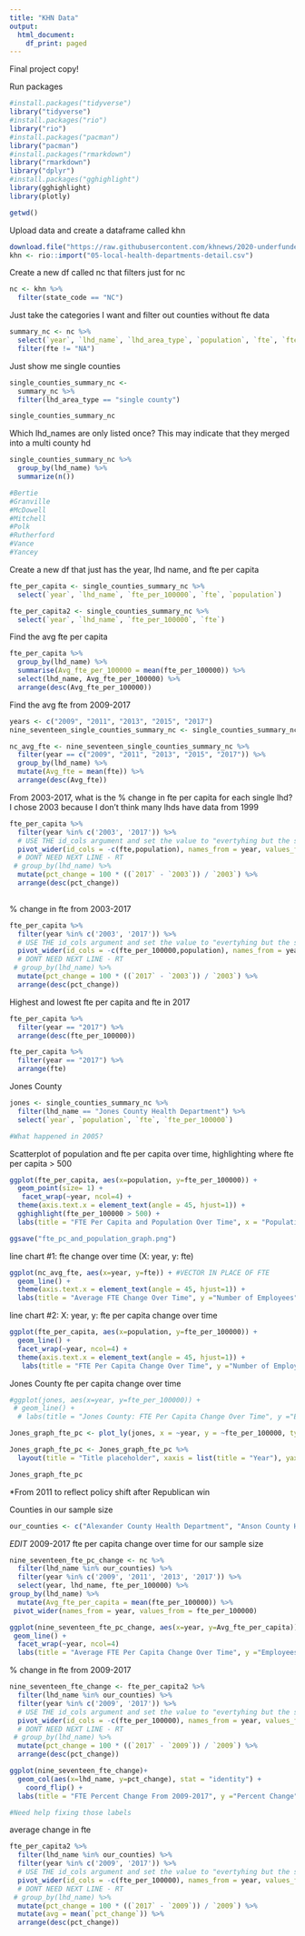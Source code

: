 ---
title: "KHN Data"
output:
  html_document:
    df_print: paged
---
Final project copy!

Run packages
```{r}
#install.packages("tidyverse")
library("tidyverse")
#install.packages("rio")
library("rio")
#install.packages("pacman")
library("pacman")
#install.packages("rmarkdown")
library("rmarkdown")
library("dplyr")
#install.packages("gghighlight")
library(gghighlight)
library(plotly)
```

```{r}
getwd()
```


Upload data and create a dataframe called khn
```{r}
download.file("https://raw.githubusercontent.com/khnews/2020-underfunded-under-threat-data/master/data/05-local-health-departments-detail.csv", "05-local-health-departments-detail.csv")
khn <- rio::import("05-local-health-departments-detail.csv")
```

Create a new df called nc that filters just for nc
```{r}
nc <- khn %>%
  filter(state_code == "NC")
```

Just take the categories I want and filter out counties without fte data
```{r}
summary_nc <- nc %>%
  select(`year`, `lhd_name`, `lhd_area_type`, `population`, `fte`, `fte_per_100000`, `population`) %>%
  filter(fte != "NA")
```

Just show me single counties
```{r}
single_counties_summary_nc <-
  summary_nc %>%
  filter(lhd_area_type == "single county") 

single_counties_summary_nc
```

Which lhd_names are only listed once? This may indicate that they merged into a multi county hd
```{r}
single_counties_summary_nc %>%
  group_by(lhd_name) %>%
  summarize(n()) 

#Bertie
#Granville
#McDowell
#Mitchell
#Polk
#Rutherford
#Vance
#Yancey
```

Create a new df that just has the year, lhd name, and fte per capita
```{r}
fte_per_capita <- single_counties_summary_nc %>%
  select(`year`, `lhd_name`, `fte_per_100000`, `fte`, `population`)

fte_per_capita2 <- single_counties_summary_nc %>%
  select(`year`, `lhd_name`, `fte_per_100000`, `fte`)
```

Find the avg fte per capita
```{r}
fte_per_capita %>%
  group_by(lhd_name) %>%
  summarise(Avg_fte_per_100000 = mean(fte_per_100000)) %>%
  select(lhd_name, Avg_fte_per_100000) %>%
  arrange(desc(Avg_fte_per_100000))

```
Find the avg fte from 2009-2017
```{r}
years <- c("2009", "2011", "2013", "2015", "2017")
nine_seventeen_single_counties_summary_nc <- single_counties_summary_nc %>% filter(year == years)

nc_avg_fte <- nine_seventeen_single_counties_summary_nc %>%
  filter(year == c("2009", "2011", "2013", "2015", "2017")) %>%
  group_by(lhd_name) %>%
  mutate(Avg_fte = mean(fte)) %>%
  arrange(desc(Avg_fte))
```

From 2003-2017, what is the % change in fte per capita for each single lhd? I chose 2003 because I don't think many lhds have data from 1999
```{r}
fte_per_capita %>%
  filter(year %in% c('2003', '2017')) %>%
  # USE THE id_cols argument and set the value to "evertyhing but the set of columns that contains fte and population". This allows each row to be unique to the lhd_name rather than lhd_name + fte + population.
  pivot_wider(id_cols = -c(fte,population), names_from = year, values_from = fte_per_100000) %>%
  # DONT NEED NEXT LINE - RT
 # group_by(lhd_name) %>%
  mutate(pct_change = 100 * ((`2017` - `2003`)) / `2003`) %>%
  arrange(desc(pct_change))
 
```

% change in fte from 2003-2017 
```{r}
fte_per_capita %>%
  filter(year %in% c('2003', '2017')) %>%
  # USE THE id_cols argument and set the value to "evertyhing but the set of columns that contains fte and population". This allows each row to be unique to the lhd_name rather than lhd_name + fte + population.
  pivot_wider(id_cols = -c(fte_per_100000,population), names_from = year, values_from = fte) %>%
  # DONT NEED NEXT LINE - RT
 # group_by(lhd_name) %>%
  mutate(pct_change = 100 * ((`2017` - `2003`)) / `2003`) %>%
  arrange(desc(pct_change))
```

Highest and lowest fte per capita and fte in 2017
```{r}
fte_per_capita %>%
  filter(year == "2017") %>%
  arrange(desc(fte_per_100000))

fte_per_capita %>%
  filter(year == "2017") %>%
  arrange(fte)
```

Jones County
```{r}
jones <- single_counties_summary_nc %>%
  filter(lhd_name == "Jones County Health Department") %>%
  select(`year`, `population`, `fte`, `fte_per_100000`)

#What happened in 2005?
```

Scatterplot of population and fte per capita over time, highlighting where fte per capita > 500 
```{r}
ggplot(fte_per_capita, aes(x=population, y=fte_per_100000)) + 
  geom_point(size= 1) +
   facet_wrap(~year, ncol=4) +
  theme(axis.text.x = element_text(angle = 45, hjust=1)) +
  gghighlight(fte_per_100000 > 500) +
  labs(title = "FTE Per Capita and Population Over Time", x = "Population", y = "Employees Per Capita")
```
```{r}
ggsave("fte_pc_and_population_graph.png")
```



line chart #1: fte change over time (X: year, y: fte)
```{r}
ggplot(nc_avg_fte, aes(x=year, y=fte)) + #VECTOR IN PLACE OF FTE
  geom_line() +
  theme(axis.text.x = element_text(angle = 45, hjust=1)) +
  labs(title = "Average FTE Change Over Time", y ="Number of Employees", x = "Population")
```

line chart #2: X: year, y: fte per capita change over time
```{r}
ggplot(fte_per_capita, aes(x=population, y=fte_per_100000)) + 
  geom_line() +
  facet_wrap(~year, ncol=4) +
  theme(axis.text.x = element_text(angle = 45, hjust=1)) +
   labs(title = "FTE Per Capita Change Over Time", y ="Number of Employees", x = "Population")
```

Jones County fte per capita change over time
```{r}
#ggplot(jones, aes(x=year, y=fte_per_100000)) + 
 # geom_line() +
  # labs(title = "Jones County: FTE Per Capita Change Over Time", y ="Employees Per Capita", x = "Population")

Jones_graph_fte_pc <- plot_ly(jones, x = ~year, y = ~fte_per_100000, type = 'scatter', mode = 'lines')

Jones_graph_fte_pc <- Jones_graph_fte_pc %>%
  layout(title = "Title placeholder", xaxis = list(title = "Year"), yaxis = list(title = "FTE Per Capita"))

Jones_graph_fte_pc
```

*From 2011 to reflect policy shift after Republican win

Counties in our sample size
```{r}
our_counties <- c("Alexander County Health Department", "Anson County Health Department", "Public Health Authority Cabarrus County", "Carteret County Health Department", "Catawba County Health Department", "Cleveland County Health Department", "Dare County Health Department", "Swain County Health Department", "Yadkin County Health Department", "Wayne County Health Department", "Granville-Vance District Health Department", "Greene County Health Department", "Montgomery County Health Department", "Pender County Health Department", "Person County Health Department", "Rowan County Health Department", "Harnett County Health Department", "Madison County Health Department", "Guilford County Department of Public Health", "Henderson County Health Department", "Iredell County Health Department", "Johnston County Health Department", "Lincoln County Health Department", "Pitt County Public Health Center", "Halifax County Department of Health", "Jones County Health Department", "Lenoir County Health Department", "Gaston County Health Department", "Hyde County Health Department", "Mecklenburg County Health Department",  "Rockingham County Health Department", "Chatham County Public Health Department", "Onslow County Health Department", "Franklin County Health Department", "Forsyth County Department of Public Health", "Orange County Health Department", "Brunswick County Health Department", "Richmond County Health Department", "Craven County Health Department", "Jackson County Department of Public Health", "Transylvania County Health Department", "Toe River District", "Union County Health Department", "Lee County Health Department", "Burke County Health Department", "Moore County Health Department", "Stanly County Health Department", "Surry County Health and Nutrition Center", "Wilkes County Health Department", "Martin Tyrell Washington District", "Wake County Human Services")
```


*EDIT* 2009-2017 fte per capita change over time for our sample size
```{r}
nine_seventeen_fte_pc_change <- nc %>%
  filter(lhd_name %in% our_counties) %>%
  filter(year %in% c('2009', '2011', '2013', '2017')) %>%
  select(year, lhd_name, fte_per_100000) %>%
group_by(lhd_name) %>%
  mutate(Avg_fte_per_capita = mean(fte_per_100000)) %>% 
 pivot_wider(names_from = year, values_from = fte_per_100000) 

ggplot(nine_seventeen_fte_pc_change, aes(x=year, y=Avg_fte_per_capita)) + 
 geom_line() +
  facet_wrap(~year, ncol=4)
  labs(title = "Average FTE Per Capita Change Over Time", y ="Employees Per Capita", x = "Year")
```


% change in fte from 2009-2017 
```{r}
nine_seventeen_fte_change <- fte_per_capita2 %>%
  filter(lhd_name %in% our_counties) %>%
  filter(year %in% c('2009', '2017')) %>%
  # USE THE id_cols argument and set the value to "evertyhing but the set of columns that contains fte and population". This allows each row to be unique to the lhd_name rather than lhd_name + fte + population.
  pivot_wider(id_cols = -c(fte_per_100000), names_from = year, values_from = fte) %>%
  # DONT NEED NEXT LINE - RT
 # group_by(lhd_name) %>%
  mutate(pct_change = 100 * ((`2017` - `2009`)) / `2009`) %>%
  arrange(desc(pct_change))

ggplot(nine_seventeen_fte_change)+
  geom_col(aes(x=lhd_name, y=pct_change), stat = "identity") +
    coord_flip() +
  labs(title = "FTE Percent Change From 2009-2017", y ="Percent Change", x = "Health Department")

#Need help fixing those labels
```
average change in fte
```{r}

fte_per_capita2 %>%
  filter(lhd_name %in% our_counties) %>%
  filter(year %in% c('2009', '2017')) %>%
  # USE THE id_cols argument and set the value to "evertyhing but the set of columns that contains fte and population". This allows each row to be unique to the lhd_name rather than lhd_name + fte + population.
  pivot_wider(id_cols = -c(fte_per_100000), names_from = year, values_from = fte) %>%
  # DONT NEED NEXT LINE - RT
 # group_by(lhd_name) %>%
  mutate(pct_change = 100 * ((`2017` - `2009`)) / `2009`) %>%
  mutate(avg = mean(`pct_change`)) %>%
  arrange(desc(pct_change))
```

